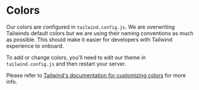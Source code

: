 
# Colors

Our colors are configured in `tailwind.config.js`. We are overwriting Tailwinds default colors but we are using their naming conventions as much as possible. This should make it easier for developers with Tailwind experience to onboard.

To add or change colors, you'll need to edit our theme in `tailwind.config.js` and then restart your server.

Please refer to [Tailwind's documentation for customizing colors](https://tailwindcss.com/docs/customizing-colors) for more info.

